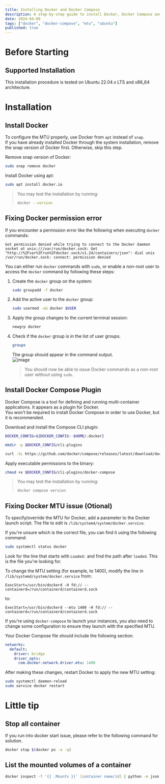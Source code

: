 ```yaml
---
title: Installing Docker and Docker Compose
description: A step-by-step guide to install Docker, Docker Compose and configuring the docker MTU setting
date: 2024-04-09
tags: ["docker", "docker-compose", "mtu", "ubuntu"]
published: true
---
```


# Before Starting

## Supported Installation

This installation procedure is tested on Ubuntu 22.04.x LTS and x86_64 architecture.

# Installation

## Install Docker
To configure the MTU properly, use Docker from `apt` instead of `snap`.  
If you have already installed Docker through the system installation, remove the snap version of Docker first. Otherwise, skip this step.  

Remove snap version of Docker:
```bash
sudo snap remove docker
```
Install Docker using apt:
```bash
sudo apt install docker.io
```

> You may test the installation by running:
> ```zsh
> docker --version
> ```

## Fixing Docker permission error
If you encounter a permission error like the following when executing `docker` commands:
```
Got permission denied while trying to connect to the Docker daemon socket at unix:///var/run/docker.sock: Get "http://%2Fvar%2Frun%2Fdocker.sock/v1.24/containers/json": dial unix /var/run/docker.sock: connect: permission denied
```
You can either run `docker` commands with `sudo`, or enable a non-root user to access the `docker` command by following these steps:
1. Create the `docker` group on the system:
    ```bash
    sudo groupadd -f docker
    ```
2. Add the active user to the `docker` group:
    ```bash
    sudo usermod -aG docker $USER
    ```
3. Apply the group changes to the current terminal session:
    ```bash
    newgrp docker
    ```
4. Check if the `docker` group is in the list of user groups.
    ```bash
    groups
    ```
    The group should appear in the command output.  
    ![image](https://user-images.githubusercontent.com/75195127/263680860-0864390c-b2e1-4d9e-96e3-eaaf3e9b820a.png)  
    > You should now be able to issue Docker commands as a non-root user without using `sudo`.  


## Install Docker Compose Plugin

Docker Compose is a tool for defining and running multi-container applications. It appears as a plugin for Docker.  
You won't be required to install Docker Compose in order to use Docker, but it is recommended.

Download and install the Compose CLI plugin:
```zsh
DOCKER_CONFIG=${DOCKER_CONFIG:-$HOME/.docker}

mkdir -p $DOCKER_CONFIG/cli-plugins

curl -SL https://github.com/docker/compose/releases/latest/download/docker-compose-linux-x86_64 -o $DOCKER_CONFIG/cli-plugins/docker-compose
```
Apply executable permissions to the binary:
```zsh
chmod +x $DOCKER_CONFIG/cli-plugins/docker-compose
```

> You may test the installation by running:
> ```zsh
> docker compose version
> ```

## Fixing Docker MTU issue (Otional)
To specify/override the MTU for Docker, add a parameter to the Docker launch script. The file to edit is `/lib/systemd/system/docker.service`.

If you're unsure which is the correct file, you can find it using the following command:
```bash
sudo systemctl status docker
```
Look for the line that starts with `Loaded:` and find the path after `loaded`. This is the file you're looking for.

To change the MTU setting (for example, to 1400), modify the line in `/lib/systemd/system/docker.service` from:
```
ExecStart=/usr/bin/dockerd -H fd:// --containerd=/run/containerd/containerd.sock
```
to:
```
ExecStart=/usr/bin/dockerd --mtu 1400 -H fd:// --containerd=/run/containerd/containerd.sock
```
If you're using `docker-compose` to launch your instances, you also need to change some configuration to ensure they launch with the specified MTU.

Your Docker Compose file should include the following section:
```yaml title="docker-compose.yml"
networks:
  default:
    driver: bridge
    driver_opts:
      com.docker.network.driver.mtu: 1400
```
After making these changes, restart Docker to apply the new MTU setting:
```bash
sudo systemctl daemon-reload
sudo service docker restart
```

# Little tip

## Stop all container
If you run into docker start issue, please refer to the following command for solution.
```zsh
docker stop $(docker ps -a -q)
```

## List the mounted volumes of a container
```zsh
docker inspect -f '{{ .Mounts }}' [container name/id] | python -m json.tool
```